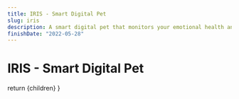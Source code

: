 ```yaml
---
title: IRIS - Smart Digital Pet
slug: iris
description: A smart digital pet that monitors your emotional health and provides a safe space to express your emotion.
finishDate: "2022-05-28"
---
```



<Head>
    <title>IRIS - Smart Digial Pet</title>
</Head>

# IRIS - Smart Digital Pet

  return <PostLayout title="IRIS - Smart Digital Pet" slug="iris" description="A smart digital pet that monitors your emotional health and provides a safe space to express your emotion." finishDate="2022-05-28" thumbnail="">{children}</PostLayout>
}